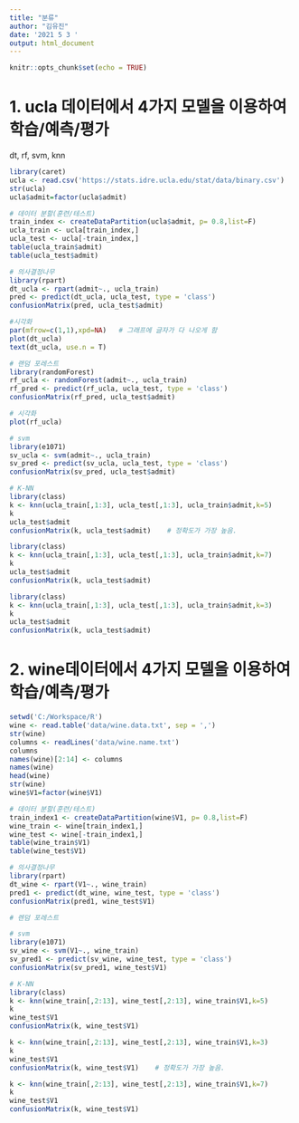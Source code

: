 ```yaml
---
title: "분류"
author: "김유진"
date: '2021 5 3 '
output: html_document
---
```


```r
knitr::opts_chunk$set(echo = TRUE)
```

# 1. ucla 데이터에서 4가지 모델을 이용하여 학습/예측/평가
dt, rf, svm, knn
```r
library(caret)
ucla <- read.csv('https://stats.idre.ucla.edu/stat/data/binary.csv')
str(ucla)
ucla$admit=factor(ucla$admit)
```

```r
# 데이터 분할(훈련/테스트)
train_index <- createDataPartition(ucla$admit, p= 0.8,list=F)
ucla_train <- ucla[train_index,]
ucla_test <- ucla[-train_index,]
table(ucla_train$admit)
table(ucla_test$admit)
```

```r
# 의사결정나무
library(rpart)
dt_ucla <- rpart(admit~., ucla_train)
pred <- predict(dt_ucla, ucla_test, type = 'class')
confusionMatrix(pred, ucla_test$admit)
```
```r
#시각화
par(mfrow=c(1,1),xpd=NA)   # 그래프에 글자가 다 나오게 함
plot(dt_ucla)
text(dt_ucla, use.n = T)
```

```r
# 랜덤 포레스트
library(randomForest)
rf_ucla <- randomForest(admit~., ucla_train)
rf_pred <- predict(rf_ucla, ucla_test, type = 'class')
confusionMatrix(rf_pred, ucla_test$admit)
```
```r
# 시각화
plot(rf_ucla)
```


```r
# svm
library(e1071)
sv_ucla <- svm(admit~., ucla_train)
sv_pred <- predict(sv_ucla, ucla_test, type = 'class')
confusionMatrix(sv_pred, ucla_test$admit)
```


```r
# K-NN
library(class)
k <- knn(ucla_train[,1:3], ucla_test[,1:3], ucla_train$admit,k=5)
k
ucla_test$admit
confusionMatrix(k, ucla_test$admit)    # 정확도가 가장 높음.

library(class)
k <- knn(ucla_train[,1:3], ucla_test[,1:3], ucla_train$admit,k=7)
k
ucla_test$admit
confusionMatrix(k, ucla_test$admit)

library(class)
k <- knn(ucla_train[,1:3], ucla_test[,1:3], ucla_train$admit,k=3)
k
ucla_test$admit
confusionMatrix(k, ucla_test$admit)
```

# 2. wine데이터에서 4가지 모델을 이용하여 학습/예측/평가
```r
setwd('C:/Workspace/R')
wine <- read.table('data/wine.data.txt', sep = ',')
str(wine)
columns <- readLines('data/wine.name.txt')
columns
names(wine)[2:14] <- columns
names(wine)
head(wine)
str(wine)
wine$V1=factor(wine$V1)
```

```r
# 데이터 분할(훈련/테스트)
train_index1 <- createDataPartition(wine$V1, p= 0.8,list=F)
wine_train <- wine[train_index1,]
wine_test <- wine[-train_index1,]
table(wine_train$V1)
table(wine_test$V1)
```

```r
# 의사결정나무
library(rpart)
dt_wine <- rpart(V1~., wine_train)
pred1 <- predict(dt_wine, wine_test, type = 'class')
confusionMatrix(pred1, wine_test$V1)
```
```r
# 렌덤 포레스트
```

```r
# svm
library(e1071)
sv_wine <- svm(V1~., wine_train)
sv_pred1 <- predict(sv_wine, wine_test, type = 'class')
confusionMatrix(sv_pred1, wine_test$V1)
```

```r
# K-NN
library(class)
k <- knn(wine_train[,2:13], wine_test[,2:13], wine_train$V1,k=5)
k
wine_test$V1
confusionMatrix(k, wine_test$V1)    

k <- knn(wine_train[,2:13], wine_test[,2:13], wine_train$V1,k=3)
k
wine_test$V1
confusionMatrix(k, wine_test$V1)    # 정확도가 가장 높음.

k <- knn(wine_train[,2:13], wine_test[,2:13], wine_train$V1,k=7)
k
wine_test$V1
confusionMatrix(k, wine_test$V1)
```


